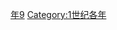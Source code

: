 {{Catnav|頁面分類|历史|歷史時代|年|1世纪各年}}

{{catmore}}
{{Commons category|49}}

[[Category:40年代|年9]]
[[Category:1世纪各年|Category:1世纪各年]]